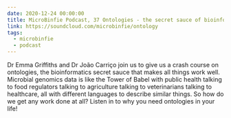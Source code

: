 ```yaml
---
date: 2020-12-24 00:00:00
title: MicroBinfie Podcast, 37 Ontologies - the secret sauce of bioinformatics
link: https://soundcloud.com/microbinfie/ontology
tags:
  - microbinfie
  - podcast
---
```

Dr Emma Griffiths and Dr João Carriço join us to give us a crash
course on ontologies, the bioinformatics secret sauce that makes all
things work well.   Microbial genomics data is like the Tower of Babel
with public health talking to food regulators talking to agriculture
talking to veterinarians talking to healthcare, all with different
languages to describe similar things. So how do we get any work done
at all? Listen in to why you need ontologies in your life!

